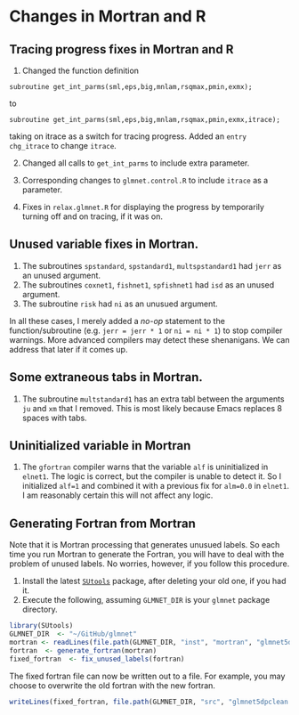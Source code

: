# Changes in Mortran and R

## Tracing progress fixes in Mortran and R

1. Changed the function definition

```
subroutine get_int_parms(sml,eps,big,mnlam,rsqmax,pmin,exmx);
```
to 
```
subroutine get_int_parms(sml,eps,big,mnlam,rsqmax,pmin,exmx,itrace);
```

taking on itrace as a switch for tracing progress. Added an `entry
chg_itrace` to change `itrace`.

2. Changed all calls to `get_int_parms` to include extra parameter.

3. Corresponding changes to `glmnet.control.R` to include `itrace` as a
   parameter. 

4. Fixes in `relax.glmnet.R` for displaying the progress by
   temporarily turning off and on tracing, if it was on. 


## Unused variable fixes in Mortran. 

1. The subroutines `spstandard`, `spstandard1`, `multspstandard1` had `jerr` as an unused
   argument. 
2. The subroutines `coxnet1`, `fishnet1`, `spfishnet1` had `isd` as an
   unused argument.
3. The subroutine `risk` had `ni` as an unusued argument.

In all these cases, I merely added a _no-op_ statement to the
function/subroutine (e.g. `jerr = jerr * 1` or `ni = ni * 1`) to stop
compiler warnings. More advanced compilers may detect these
shenanigans. We can address that later if it comes up.

## Some extraneous tabs in Mortran.

1. The subroutine `multstandard1` has an extra tabl between the
   arguments `ju` and `xm` that I removed. This is most likely because
   Emacs replaces 8 spaces with tabs. 
   
## Uninitialized variable in Mortran

1. The `gfortran` compiler warns that the variable `alf` is
   uninitialized in `elnet1`. The logic is correct, but the compiler
   is unable to detect it.  So I initialized `alf=1` and combined it
   with a previous fix for `alm=0.0` in `elnet1`.  I am reasonably
   certain this will not affect any logic.
   
## Generating Fortran from Mortran

Note that it is Mortran processing that generates unusued labels. So
each time you run Mortran to generate the Fortran, you will have to
deal with the problem of unused labels. No worries, however, if you
follow this procedure.

1. Install the latest [`SUtools`](https://github.com/bnaras/SUtools)
   package, after deleting your old one, if you had it.
2. Execute the following, assuming `GLMNET_DIR` is your `glmnet`
   package directory.

```r
library(SUtools)
GLMNET_DIR  <- "~/GitHub/glmnet"
mortran <- readLines(file.path(GLMNET_DIR, "inst", "mortran", "glmnet5dpclean.m"))
fortran  <- generate_fortran(mortran)
fixed_fortran  <- fix_unused_labels(fortran)
```

The fixed fortran file can now be written out to a file. For example,
you may choose to overwrite the old fortran with the new fortran.

```r
writeLines(fixed_fortran, file.path(GLMNET_DIR, "src", "glmnet5dpclean.f"))
```
